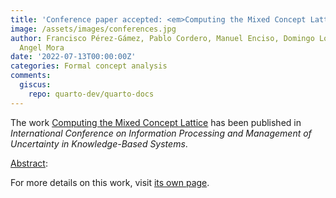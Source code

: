 ```yaml
---
title: 'Conference paper accepted: <em>Computing the Mixed Concept Lattice</em>'
image: /assets/images/conferences.jpg
author: Francisco Pérez-Gámez, Pablo Cordero, Manuel Enciso, Domingo López-Rodríguez,
  Angel Mora
date: '2022-07-13T00:00:00Z'
categories: Formal concept analysis
comments:
  giscus:
    repo: quarto-dev/quarto-docs
---
```


The work <u>Computing the Mixed Concept Lattice</u> has been published in <em><em>International Conference on Information Processing and Management of Uncertainty in Knowledge-Based Systems</em></em>.

<u>Abstract</u>:






For more details on this work, visit <a href='/publications/conferences/2022-ipmu'>its own page</a>.

